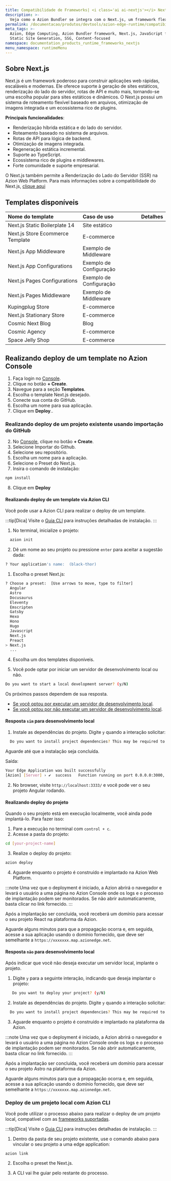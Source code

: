 ```yaml
---
title: Compatibilidade de Frameworks| <i class='ai ai-nextjs'></i> Next.js
description: >-
  Veja como o Azion Bundler se integra com o Next.js, um framework flexível de React para construção de aplicações web full-stack de alta performance.
permalink: /documentacao/produtos/devtools/azion-edge-runtime/compatibilidade-frameworks/nextjs/
meta_tags: >-
  Azion, Edge Computing, Azion Bundler framework, Next.js, JavaScript frameworks,
  Static Site Generation, SSG, Content-focused
namespace: documentation_products_runtime_frameworks_nextjs
menu_namespace: runtimeMenu
---
```



## Sobre Next.js

Next.js é um framework poderoso para construir aplicações web rápidas, escaláveis e modernas. Ele oferece suporte à geração de sites estáticos, renderização do lado do servidor, rotas de API e muito mais, tornando-se uma escolha popular para sites estáticos e dinâmicos. O Next.js possui um sistema de roteamento flexível baseado em arquivos, otimização de imagens integrada e um ecossistema rico de plugins.

**Principais funcionalidades**:

- Renderização híbrida estática e do lado do servidor.  
- Roteamento baseado no sistema de arquivos.  
- Rotas de API para lógica de backend.  
- Otimização de imagens integrada.  
- Regeneração estática incremental.  
- Suporte ao TypeScript.  
- Ecossistema rico de plugins e middlewares.  
- Forte comunidade e suporte empresarial.  

O Next.js também permite a Renderização do Lado do Servidor (SSR) na Azion Web Platform. Para mais informações sobre a compatibilidade do Next.js, [clique aqui](/pt-br/documentacao/devtools/azion-edge-runtime/compatibilidade/nextjs/)

## Templates disponíveis

| Nome do template | Caso de uso | Detalhes |
|:-------------|:---------|:-----|
| Next.js Static Boilerplate 14 | Site estático | <LinkButton link="/pt-br/documentacao/produtos/templates/nextjs-static-boilerplate/" label="Mais detalhes" severity="secondary" /> |
| Next.js Store Ecommerce Template | E-commerce | <LinkButton link="/pt-br/documentacao/produtos/templates/nextjs-store/" label="Mais detalhes" severity="secondary" /> |
| Next.js App Middleware | Exemplo de Middleware | <LinkButton link="/pt-br/documentacao/produtos/templates/nextjs-app-midddleware/" label="Mais detalhes" severity="secondary" /> |
| Next.js App Configurations | Exemplo de Configuração | <LinkButton link="/pt-br/documentacao/produtos/templates/nextjs-app-configurations/" label="Mais detalhes" severity="secondary" /> |
| Next.js Pages Configurations | Exemplo de Configuração | <LinkButton link="/pt-br/documentacao/produtos/templates/nextjs-pages-configurations/" label="Mais detalhes" severity="secondary" /> |
| Next.js Pages Middleware | Exemplo de Middleware | <LinkButton link="/pt-br/documentacao/produtos/templates/nextjs-pages-middleware/" label="Mais detalhes" severity="secondary" /> |
| Kupingplug Store| E-commerce | <LinkButton link="/pt-br/documentacao/produtos/templates/kupingplug/" label="Mais detalhes" severity="secondary" /> |
| Next.js Stationary Store | E-commerce | <LinkButton link="/pt-br/documentacao/produtos/templates/stationary-ecommerce/" label="Mais detalhes" severity="secondary" /> |
| Cosmic Next Blog | Blog | <LinkButton link="/pt-br/documentacao/produtos/templates/cosmic-nextjs-blog/" label="Mais detalhes" severity="secondary" /> |
| Cosmic Agency | E-commerce | <LinkButton link="/pt-br/documentacao/produtos/templates/cosmic-agency/" label="Mais detalhes" severity="secondary" /> |
| Space Jelly Shop | E-commerce | <LinkButton link="/pt-br/documentacao/produtos/templates/space-jelly-shop/" label="Mais detalhes" severity="secondary" /> |

## Realizando deploy de um template no Azion Console

1. Faça login no [Console](https://console.azion.com).
2. Clique no botão **\+ Create**.
3. Navegue para a seção **Templates**.
4. Escolha o template Next.js desejado.
5. Conecte sua conta do GitHub.
6. Escolha um nome para sua aplicação.
7. Clique em **Deploy**..

### Realizando deploy de um projeto existente usando importação do GitHub

2. No [Console](https://console.azion.com), clique no botão **\+ Create**.  
3. Selecione Importar do Github.
4. Selecione seu repositório.
5. Escolha um nome para a aplicação.
6. Selecione o Preset do Next.js.
7. Insira o comando de instalação:

```sh
npm install
```
8. Clique em **Deploy**

#### Realizando deploy de um template via Azion CLI

Você pode usar a Azion CLI para realizar o deploy de um template.

:::tip[Dica]
Visite o [Guia CLI](/pt-br/documentacao/produtos/azion-cli/visao-geral/#instalar-a-azion-cli) para instruções detalhadas de instalação.
:::

1. No terminal, inicialize o projeto:

```sh 
  azion init
```

2. Dê um nome ao seu projeto ou pressione `enter` para aceitar a sugestão dada:

```sh 
? Your application's name:  (black-thor) 
```

1. Escolha o preset Next.js: 

```sh 
? Choose a preset:  [Use arrows to move, type to filter]
  Angular 
  Astro 
  Docusaurus
  Eleventy
  Emscripten
  Gatsby
  Hexo
  Hono
  Hugo
  Javascript
  Next.js
  Preact
> Next.js
  ...
```

4. Escolha um dos templates disponíveis.

5. Você pode optar por iniciar um servidor de desenvolvimento local ou não.

```sh 
Do you want to start a local development server? (y/N) 
```

Os próximos passos dependem de sua resposta.

- [Se você optou por executar um servidor de desenvolvimento local](#resposta-sim-para-desenvolvimento-local).
- [Se você optou por não executar um servidor de desenvolvimento local](#resposta-nao-para-desenvolvimento-local).

#### Resposta `sim` para desenvolvimento local

1. Instale as dependências do projeto. Digite `y` quando a interação solicitar:

```sh 
  Do you want to install project dependencies? This may be required to start local development server (y/N)
```

Aguarde até que a instalação seja concluída.


Saída:

```sh
Your Edge Application was built successfully
[Azion] [Server] › ✔  success   Function running on port 0.0.0.0:3000, url: http://localhost:3000
```

2. No browser, visite  `http://localhost:3333/` e você pode ver o seu projeto Angular rodando.

#### Realizando deploy do projeto

Quando o seu projeto está em execução localmente, você ainda pode implantá-lo. Para fazer isso:

1. Pare a execução no terminal com `control + c`. 
2. Acesse a pasta do projeto:

```sh
cd [your-project-name] 
```

3. Realize o deploy do projeto: 

```sh
azion deploy
```

4. Aguarde enquanto o projeto é construído e implantado na Azion Web Platform.

:::note 
Uma vez que o deployment é iniciado, a Azion abrirá o navegador e levará o usuário a uma página no Azion Console onde os logs e o processo de implantação podem ser monitorados. Se não abrir automaticamente, basta clicar no link fornecido.
::: 

Após a implantação ser concluída, você receberá um domínio para acessar o seu projeto React na plataforma da Azion.

Aguarde alguns minutos para que a propagação ocorra e, em seguida, acesse a sua aplicação usando o domínio fornecido, que deve ser semelhante a `https://xxxxxxx.map.azionedge.net`.

#### Resposta `não` para desenvolvimento local

Após indicar que você não deseja executar um servidor local, implante o projeto.

1. Digite `y` para a seguinte interação, indicando que deseja implantar o projeto:

```sh
   Do you want to deploy your project? (y/N) 
```

2. Instale as dependências do projeto. Digite `y` quando a interação solicitar:

```sh 
  Do you want to install project dependencies? This may be required to deploy your project (y/N)
```

3. Aguarde enquanto o projeto é construído e implantado na plataforma da Azion.

:::note 
Uma vez que o deployment é iniciado, a Azion abrirá o navegador e levará o usuário a uma página no Azion Console onde os logs e o processo de implantação podem ser monitorados. Se não abrir automaticamente, basta clicar no link fornecido.
::: 

Após a implantação ser concluída, você receberá um domínio para acessar o seu projeto Astro na plataforma da Azion.

Aguarde alguns minutos para que a propagação ocorra e, em seguida, acesse a sua aplicação usando o domínio fornecido, que deve ser semelhante a `https://xxxxxxx.map.azionedge.net`.

### Deploy de um projeto local com Azion CLI

Você pode utilizar o processo abaixo para realizar o deploy de um projeto local, compatível com as [frameworks suportadas](/pt-br/documentacao/produtos/devtools/azion-edge-runtime/compatibilidade-frameworks/).

:::tip[Dica]
Visite o [Guia CLI](/pt-br/documentacao/produtos/azion-cli/visao-geral/#instalar-a-azion-cli) para instruções detalhadas de instalação.
:::

1. Dentro da pasta de seu projeto existente, use o comando abaixo para vincular o seu projeto a uma edge application:

```shell
azion link
```

2. Escolha o preset the Next.js.

3. A CLI vai lhe guiar pelo restante do processo.
